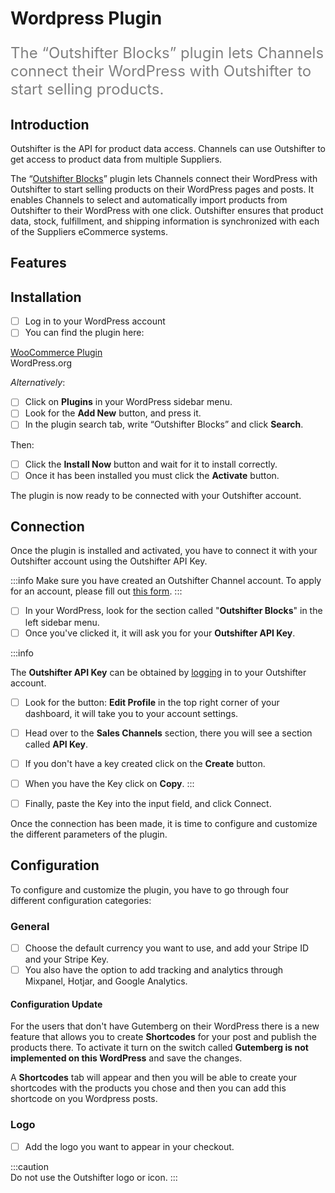 # Wordpress Plugin

<font color="grey" size="5">

The “Outshifter Blocks” plugin lets Channels connect their WordPress with Outshifter to start selling products.

</font>

## Introduction

Outshifter is the API for product data access. Channels can use Outshifter to get access to product data from multiple Suppliers.

The “[Outshifter Blocks](https://wordpress.org/plugins/outshifter-embed-commerce/)” plugin lets Channels connect their WordPress with Outshifter to start selling products on their WordPress pages and posts. It enables Channels to select and automatically import products from Outshifter to their WordPress with one click. Outshifter ensures that product data, stock, fulfillment, and shipping information is synchronized with each of the Suppliers eCommerce systems.

## Features

## Installation

- [ ] Log in to your WordPress account
- [ ] You can find the plugin here:

<div class="homepage-section two-cols">
 <div class="section-content"> 
  <a class="homepage-card2" >
  <div class="card-content">
    <div class="imagelogo"><img alt="" src="https://s.w.org/favicon.ico?2"/></div>
    <a href="https://wordpress.org/plugins/outshifter-export/">WooCommerce Plugin</a>
    <div class="description2">WordPress.org</div>
  </div>
  </a>
 </div>
</div>

*Alternatively*:

- [ ] Click on **Plugins** in your WordPress sidebar menu.
- [ ] Look for the **Add New** button, and press it.
- [ ] In the plugin search tab, write “Outshifter Blocks” and click **Search**.

Then:

- [ ] Click the **Install Now** button and wait for it to install correctly.
- [ ] Once it has been installed you must click the **Activate** button.

The plugin is now ready to be connected with your Outshifter account.

## Connection

Once the plugin is installed and activated, you have to connect it with your Outshifter account using the Outshifter API Key.

:::info
Make sure you have created an Outshifter Channel account. To apply for an account, please fill out [this form](https://outshifter.typeform.com/to/as0nILBN).
:::

- [ ] In your WordPress, look for the section called "**Outshifter Blocks**" in the left sidebar menu.
- [ ] Once you've clicked it, it will ask you for your **Outshifter API Key**.

:::info

The **Outshifter API Key** can be obtained by [logging](https://app.outshifter.com/login) in to your Outshifter account.

- [ ] Look for the button: **Edit Profile** in the top right corner of your dashboard, it will take you to your account settings.
- [ ] Head over to the **Sales Channels** section, there you will see a section called **API Key**.
- [ ] If you don't have a key created click on the **Create** button.
- [ ] When you have the Key click on **Copy**.
:::

- [ ] Finally, paste the Key into the input field, and click Connect.

Once the connection has been made, it is time to configure and customize the different parameters of the plugin.

## Configuration

To configure and customize the plugin, you have to go through four different configuration categories:

### General 

- [ ] Choose the default currency you want to use, and add your Stripe ID and your Stripe Key. 
- [ ] You also have the option to add tracking and analytics through Mixpanel, Hotjar, and Google Analytics.

#### Configuration Update

For the users that don't have Gutemberg on their WordPress there is a new feature that allows you to create **Shortcodes** for your post and publish the products there. To activate it turn on the switch called **Gutemberg is not implemented on this WordPress** and save the changes.

A **Shortcodes** tab will appear and then you will be able to create your shortcodes with the products you chose and then you can add this shortcode on you Wordpress posts.

### Logo

- [ ] Add the logo you want to appear in your checkout.

:::caution                         
Do not use the Outshifter logo or icon.
:::

<a href="Your facebook link"><i class="fab fa-facebook"></i></a>

